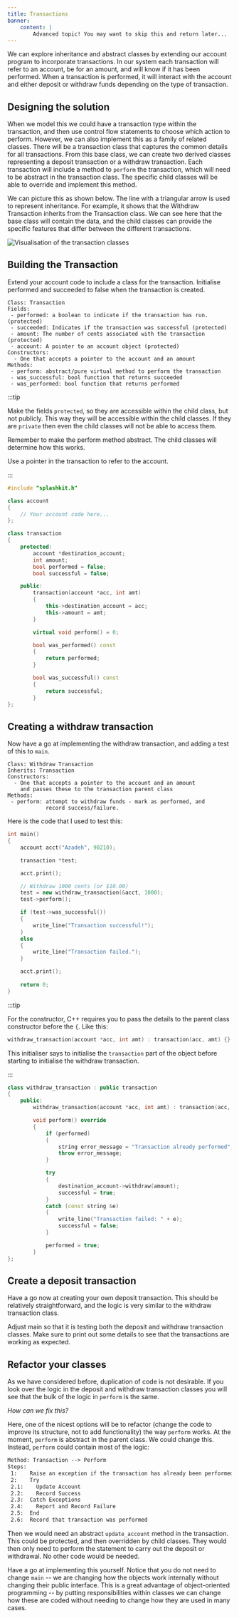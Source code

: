```yaml
---
title: Transactions
banner:
    content: |
        Advanced topic! You may want to skip this and return later...
---
```


We can explore inheritance and abstract classes by extending our account program to incorporate transactions. In our system each transaction will refer to an account, be for an amount, and will know if it has been performed. When a transaction is performed, it will interact with the account and either deposit or withdraw funds depending on the type of transaction.

## Designing the solution

When we model this we could have a transaction type within the transaction, and then use control flow statements to choose which action to perform. However, we can also implement this as a family of related classes. There will be a transaction class that captures the common details for all transactions. From this base class, we can create two derived classes representing a deposit transaction or a withdraw transaction. Each transaction will include a method to `perform` the transaction, which will need to be abstract in the transaction class. The specific child classes will be able to override and implement this method.

We can picture this as shown below. The line with a triangular arrow is used to represent inheritance. For example, it shows that the Withdraw Transaction inherits from the Transaction class. We can see here that the base class will contain the data, and the child classes can provide the specific features that differ between the different transactions.

![Visualisation of the transaction classes](./images/transaction-uml.png)

## Building the Transaction

Extend your account code to include a class for the transaction. Initialise performed and succeeded to false when the transaction is created.

```
Class: Transaction
Fields:
 - performed: a boolean to indicate if the transaction has run. (protected)
 - succeeded: Indicates if the transaction was successful (protected)
 - amount: The number of cents associated with the transaction (protected)
 - account: A pointer to an account object (protected)
Constructors:
  - One that accepts a pointer to the account and an amount
Methods:
 - perform: abstract/pure virtual method to perform the transaction
 - was_successful: bool function that returns succeeded
 - was_performed: bool function that returns performed
```

:::tip

Make the fields `protected`, so they are accessible within the child class, but not publicly. This way they will be accessible within the child classes. If they are `private` then even the child classes will not be able to access them.

Remember to make the perform method abstract. The child classes will determine how this works.

Use a pointer in the transaction to refer to the account.

:::

<Accordion>
  <AccordionItem header="My code for if you get stuck">

```cpp
#include "splashkit.h"

class account
{
    // Your account code here...
};

class transaction
{
    protected:
        account *destination_account;
        int amount;
        bool performed = false;
        bool successful = false;

    public:
        transaction(account *acc, int amt)
        {
            this->destination_account = acc;
            this->amount = amt;
        }

        virtual void perform() = 0;

        bool was_performed() const
        {
            return performed;
        }

        bool was_successful() const
        {
            return successful;
        }
};
```

  </AccordionItem>
</Accordion>

## Creating a withdraw transaction

Now have a go at implementing the withdraw transaction, and adding a test of this to `main`.

```
Class: Withdraw Transaction
Inherits: Transaction
Constructors:
  - One that accepts a pointer to the account and an amount
    and passes these to the transaction parent class
Methods:
 - perform: attempt to withdraw funds - mark as performed, and 
            record success/failure.
```

Here is the code that I used to test this:

```cpp
int main()
{
    account acct("Azadeh", 90210);

    transaction *test;

    acct.print();

    // Withdraw 1000 cents (or $10.00)
    test = new withdraw_transaction(&acct, 1000);
    test->perform();

    if (test->was_successful())
    {
        write_line("Transaction successful!");
    }
    else
    {
        write_line("Transaction failed.");
    }

    acct.print();
    
    return 0;
}
```

:::tip

For the constructor, C++ requires you to pass the details to the parent class constructor before the `{`. Like this:

```cpp
withdraw_transaction(account *acc, int amt) : transaction(acc, amt) {}
```

This initialiser says to initialise the `transaction` part of the object before starting to initialise the withdraw transaction.

:::

<Accordion>
  <AccordionItem header="My code for if you get stuck">

```cpp
class withdraw_transaction : public transaction
{
    public:
        withdraw_transaction(account *acc, int amt) : transaction(acc, amt) {}

        void perform() override
        {
            if (performed) 
            {
                string error_message = "Transaction already performed";
                throw error_message;
            }

            try
            {
                destination_account->withdraw(amount);
                successful = true;
            }
            catch (const string &e)
            {
                write_line("Transaction failed: " + e);
                successful = false;
            }

            performed = true;
        }
};
```

  </AccordionItem>
</Accordion>

## Create a deposit transaction

Have a go now at creating your own deposit transaction. This should be relatively straightforward, and the logic is very similar to the withdraw transaction class.

Adjust main so that it is testing both the deposit and withdraw transaction classes. Make sure to print out some details to see that the transactions are working as expected.

## Refactor your classes

As we have considered before, duplication of code is not desirable. If you look over the logic in the deposit and withdraw transaction classes you will see that the bulk of the logic in `perform` is the same.

*How can we fix this?*

Here, one of the nicest options will be to refactor (change the code to improve its structure, not to add functionality) the way `perform` works. At the moment, `perform` is abstract in the parent class. We could change this. Instead, `perform` could contain most of the logic:

```txt
Method: Transaction --> Perform
Steps:
 1:    Raise an exception if the transaction has already been performed
 2:    Try
 2.1:    Update Account
 2.2:    Record Success
 2.3:  Catch Exceptions
 2.4:    Report and Record Failure
 2.5:  End
 2.6:  Record that transaction was performed
```

Then we would need an abstract `update_account` method in the transaction. This could be protected, and then overridden by child classes. They would then only need to perform the statement to carry out the deposit or withdrawal. No other code would be needed.

Have a go at implementing this yourself. Notice that you do not need to change `main` -- we are changing how the objects work internally without changing their public interface. This is a great advantage of object-oriented programming -- by putting responsibilities within classes we can change how these are coded without needing to change how they are used in many cases.

